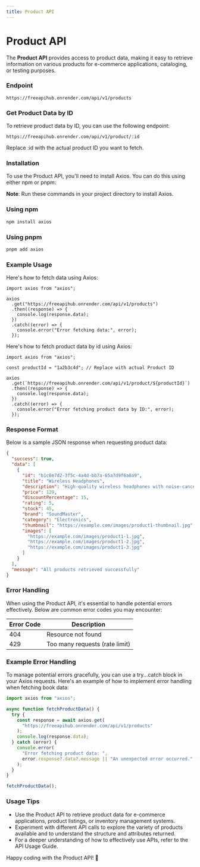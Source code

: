 ```yaml
---
title: Product API
---
```


# Product API

The **Product API** provides access to product data, making it easy to retrieve information on various products for e-commerce applications, cataloging, or testing purposes.

### Endpoint

```shell
https://freeapihub.onrender.com/api/v1/products
```

### Get Product Data by ID

To retrieve product data by ID, you can use the following endpoint:

```shell
https://freeapihub.onrender.com/api/v1/product/:id
```

Replace :id with the actual product ID you want to fetch.

### Installation

To use the Product API, you'll need to install Axios. You can do this using either npm or pnpm:

**Note**: Run these commands in your project directory to install Axios.

### Using npm

```bash
npm install axios
```

### Using pnpm

```bash
pnpm add axios
```

### Example Usage

Here's how to fetch data using Axios:

```tsx
import axios from "axios";

axios
  .get("https://freeapihub.onrender.com/api/v1/products")
  .then((response) => {
    console.log(response.data);
  })
  .catch((error) => {
    console.error("Error fetching data:", error);
  });
```

Here's how to fetch product data by id using Axios:

```tsx
import axios from "axios";

const productId = "1a2b3c4d"; // Replace with actual Product ID

axios
  .get(`https://freeapihub.onrender.com/api/v1/product/${productId}`)
  .then((response) => {
    console.log(response.data);
  })
  .catch((error) => {
    console.error("Error fetching product data by ID:", error);
  });
```

### Response Format

Below is a sample JSON response when requesting product data:

```json
{
  "success": true,
  "data": [
    {
      "id": "b1c0e7d2-3f5c-4a4d-bb7a-65a7d9f6a0a9",
      "title": "Wireless Headphones",
      "description": "High-quality wireless headphones with noise-cancellation feature.",
      "price": 129,
      "discountPercentage": 15,
      "rating": 5,
      "stock": 45,
      "brand": "SoundMaster",
      "category": "Electronics",
      "thumbnail": "https://example.com/images/product1-thumbnail.jpg",
      "images": [
        "https://example.com/images/product1-1.jpg",
        "https://example.com/images/product1-2.jpg",
        "https://example.com/images/product1-3.jpg"
      ]
    }
  ],
  "message": "All products retrieved successfully"
}
```

### Error Handling

When using the Product API, it's essential to handle potential errors effectively. Below are common error codes you may encounter:

| Error Code | Description                    |
| ---------- | ------------------------------ |
| 404        | Resource not found             |
| 429        | Too many requests (rate limit) |

### Example Error Handling

To manage potential errors gracefully, you can use a try...catch block in your Axios requests. Here's an example of how to implement error handling when fetching book data:

```javascript
import axios from "axios";

async function fetchProductData() {
  try {
    const response = await axios.get(
      "https://freeapihub.onrender.com/api/v1/products"
    );
    console.log(response.data);
  } catch (error) {
    console.error(
      "Error fetching product data: ",
      error.response?.data?.message || "An unexpected error occurred."
    );
  }
}

fetchProductData();
```

### Usage Tips

- Use the Product API to retrieve product data for e-commerce applications, product listings, or inventory management systems.
- Experiment with different API calls to explore the variety of products available and to understand the structure and attributes returned.
- For a deeper understanding of how to effectively use APIs, refer to the API Usage Guide.

Happy coding with the Product API! 🎉
